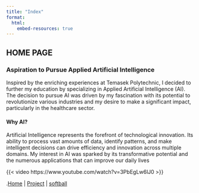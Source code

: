 ```yaml
---
title: "Index"
format: 
  html:
    embed-resources: true
---
```


## HOME PAGE

### **Aspiration to Pursue Applied Artificial Intelligence**

Inspired by the enriching experiences at Temasek Polytechnic, I decided to further my education by specializing in Applied Artificial Intelligence (AI). The decision to pursue AI was driven by my fascination with its potential to revolutionize various industries and my desire to make a significant impact, particularly in the healthcare sector.

#### **Why AI?**

Artificial Intelligence represents the forefront of technological innovation. Its ability to process vast amounts of data, identify patterns, and make intelligent decisions can drive efficiency and innovation across multiple domains. My interest in AI was sparked by its transformative potential and the numerous applications that can improve our daily lives

{{< video https://www.youtube.com/watch?v=3PbEgLw6lJ0 >}}

.[Home](index.qmd) \| [Project](project.qmd) \| [softball](softball.qmd)

## 
